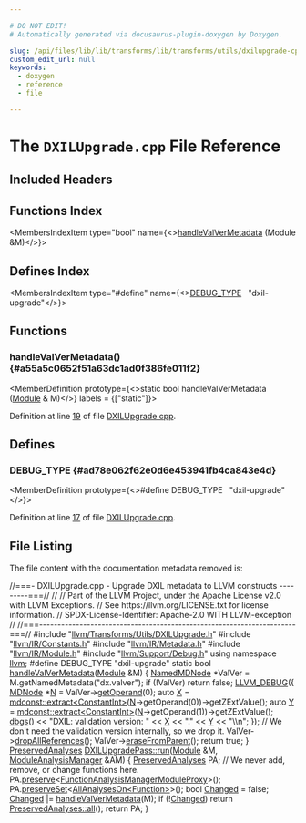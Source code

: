 ```yaml
---

# DO NOT EDIT!
# Automatically generated via docusaurus-plugin-doxygen by Doxygen.

slug: /api/files/lib/lib/transforms/lib/transforms/utils/dxilupgrade-cpp
custom_edit_url: null
keywords:
  - doxygen
  - reference
  - file

---
```





# The `DXILUpgrade.cpp` File Reference

<DoxygenPage pluginConfig={pluginConfig}>



## Included Headers

<IncludesList>
<IncludesListItem
  filePath="llvm/Transforms/Utils/DXILUpgrade.h"
  permalink="/docs/api/files/include/include/llvm/include/llvm/transforms/include/llvm/transforms/utils/dxilupgrade-h"
  isLocal="true" />
<IncludesListItem
  filePath="llvm/IR/Constants.h"
  permalink="/docs/api/files/include/include/llvm/include/llvm/ir/constants-h"
  isLocal="true" />
<IncludesListItem
  filePath="llvm/IR/Metadata.h"
  permalink="/docs/api/files/include/include/llvm/include/llvm/ir/metadata-h"
  isLocal="true" />
<IncludesListItem
  filePath="llvm/IR/Module.h"
  permalink="/docs/api/files/include/include/llvm/include/llvm/ir/module-h"
  isLocal="true" />
<IncludesListItem
  filePath="llvm/Support/Debug.h"
  permalink="/docs/api/files/include/include/llvm/include/llvm/support/debug-h"
  isLocal="true" />
</IncludesList>

## Functions Index

<MembersIndex>

<MembersIndexItem
  type="bool"
  name={<><a href="#a55a5c0652f51a63dc1ad0f386fe011f2">handleValVerMetadata</a> (Module &amp;M)</>}>
</MembersIndexItem>

</MembersIndex>

## Defines Index

<MembersIndex>

<MembersIndexItem
  type="#define"
  name={<><a href="#ad78e062f62e0d6e453941fb4ca843e4d">DEBUG&#95;TYPE</a>&nbsp;&nbsp;&nbsp;&quot;dxil-upgrade&quot;</>}>
</MembersIndexItem>

</MembersIndex>


<SectionDefinition>

## Functions

### handleValVerMetadata() {#a55a5c0652f51a63dc1ad0f386fe011f2}

<MemberDefinition
  prototype={<>static bool handleValVerMetadata (<a href="/docs/api/classes/llvm/module">Module</a> &amp; M)</>}
  labels = {["static"]}>

Definition at line <a href="#l00019">19</a> of file <a href="/docs/api/files/lib/lib/transforms/lib/transforms/utils/dxilupgrade-cpp">DXILUpgrade.cpp</a>.
</MemberDefinition>

</SectionDefinition>

<SectionDefinition>

## Defines

### DEBUG&#95;TYPE {#ad78e062f62e0d6e453941fb4ca843e4d}

<MemberDefinition
  prototype={<>#define DEBUG&#95;TYPE&nbsp;&nbsp;&nbsp;&quot;dxil-upgrade&quot;</>}>

Definition at line <a href="#l00017">17</a> of file <a href="/docs/api/files/lib/lib/transforms/lib/transforms/utils/dxilupgrade-cpp">DXILUpgrade.cpp</a>.
</MemberDefinition>

</SectionDefinition>

## File Listing

The file content with the documentation metadata removed is:

<ProgramListing>

<Link id="l00001" /><CodeLine lineNumber="1"><span class="doxyHighlightComment">//===- DXILUpgrade.cpp - Upgrade DXIL metadata to LLVM constructs ---------===//</span></CodeLine>
<Link id="l00002" /><CodeLine lineNumber="2"><span class="doxyHighlightComment">//</span></CodeLine>
<Link id="l00003" /><CodeLine lineNumber="3"><span class="doxyHighlightComment">// Part of the LLVM Project, under the Apache License v2.0 with LLVM Exceptions.</span></CodeLine>
<Link id="l00004" /><CodeLine lineNumber="4"><span class="doxyHighlightComment">// See https://llvm.org/LICENSE.txt for license information.</span></CodeLine>
<Link id="l00005" /><CodeLine lineNumber="5"><span class="doxyHighlightComment">// SPDX-License-Identifier: Apache-2.0 WITH LLVM-exception</span></CodeLine>
<Link id="l00006" /><CodeLine lineNumber="6"><span class="doxyHighlightComment">//</span></CodeLine>
<Link id="l00007" /><CodeLine lineNumber="7"><span class="doxyHighlightComment">//===----------------------------------------------------------------------===//</span></CodeLine>
<Link id="l00008" /><CodeLine lineNumber="8"></CodeLine>
<Link id="l00009" /><CodeLine lineNumber="9"><span class="doxyHighlightPreprocessor">#include &quot;<a href="/docs/api/files/include/include/llvm/include/llvm/transforms/include/llvm/transforms/utils/dxilupgrade-h">llvm/Transforms/Utils/DXILUpgrade.h</a>&quot;</span></CodeLine>
<Link id="l00010" /><CodeLine lineNumber="10"><span class="doxyHighlightPreprocessor">#include &quot;<a href="/docs/api/files/include/include/llvm/include/llvm/ir/constants-h">llvm/IR/Constants.h</a>&quot;</span></CodeLine>
<Link id="l00011" /><CodeLine lineNumber="11"><span class="doxyHighlightPreprocessor">#include &quot;<a href="/docs/api/files/include/include/llvm/include/llvm/ir/metadata-h">llvm/IR/Metadata.h</a>&quot;</span></CodeLine>
<Link id="l00012" /><CodeLine lineNumber="12"><span class="doxyHighlightPreprocessor">#include &quot;<a href="/docs/api/files/include/include/llvm/include/llvm/ir/module-h">llvm/IR/Module.h</a>&quot;</span></CodeLine>
<Link id="l00013" /><CodeLine lineNumber="13"><span class="doxyHighlightPreprocessor">#include &quot;<a href="/docs/api/files/include/include/llvm/include/llvm/support/debug-h">llvm/Support/Debug.h</a>&quot;</span></CodeLine>
<Link id="l00014" /><CodeLine lineNumber="14"></CodeLine>
<Link id="l00015" /><CodeLine lineNumber="15"><span class="doxyHighlightKeyword">using namespace </span><span class="doxyHighlight"><a href="/docs/api/namespaces/llvm">llvm</a>;</span></CodeLine>
<Link id="l00016" /><CodeLine lineNumber="16"></CodeLine>
<Link id="l00017" /><CodeLine lineNumber="17" lineLink="#ad78e062f62e0d6e453941fb4ca843e4d"><span class="doxyHighlightPreprocessor">#define DEBUG&#95;TYPE &quot;dxil-upgrade&quot;</span></CodeLine>
<Link id="l00018" /><CodeLine lineNumber="18"></CodeLine>
<Link id="l00019" /><CodeLine lineNumber="19" lineLink="#a55a5c0652f51a63dc1ad0f386fe011f2"><span class="doxyHighlightKeyword">static</span><span class="doxyHighlight"> </span><span class="doxyHighlightKeywordType">bool</span><span class="doxyHighlight"> <a href="#a55a5c0652f51a63dc1ad0f386fe011f2">handleValVerMetadata</a>(<a href="/docs/api/classes/llvm/module">Module</a> &amp;M) &#123;</span></CodeLine>
<Link id="l00020" /><CodeLine lineNumber="20"><span class="doxyHighlight">  <a href="/docs/api/classes/llvm/namedmdnode">NamedMDNode</a> &#42;ValVer = M.getNamedMetadata(</span><span class="doxyHighlightStringLiteral">&quot;dx.valver&quot;</span><span class="doxyHighlight">);</span></CodeLine>
<Link id="l00021" /><CodeLine lineNumber="21"><span class="doxyHighlight">  </span><span class="doxyHighlightKeywordFlow">if</span><span class="doxyHighlight"> (!ValVer)</span></CodeLine>
<Link id="l00022" /><CodeLine lineNumber="22"><span class="doxyHighlight">    </span><span class="doxyHighlightKeywordFlow">return</span><span class="doxyHighlight"> </span><span class="doxyHighlightKeyword">false</span><span class="doxyHighlight">;</span></CodeLine>
<Link id="l00023" /><CodeLine lineNumber="23"></CodeLine>
<Link id="l00024" /><CodeLine lineNumber="24"><span class="doxyHighlight">  <a href="/docs/api/files/include/include/llvm/include/llvm/support/debug-h/#a196897517069dda1bdb549e24468f7d7">LLVM&#95;DEBUG</a>(&#123;</span></CodeLine>
<Link id="l00025" /><CodeLine lineNumber="25"><span class="doxyHighlight">    <a href="/docs/api/classes/llvm/mdnode">MDNode</a> &#42;<a href="/docs/api/files/lib/lib/support/regcomp-c/#a0240ac851181b84ac374872dc5434ee4">N</a> = ValVer-&gt;<a href="/docs/api/classes/llvm/namedmdnode/#aa24b566603d206b0e74bf63daf521078">getOperand</a>(0);</span></CodeLine>
<Link id="l00026" /><CodeLine lineNumber="26"><span class="doxyHighlight">    </span><span class="doxyHighlightKeyword">auto</span><span class="doxyHighlight"> <a href="/docs/api/files/lib/lib/tablegen/tablegenbackendskeleton-cpp/#ab60f28d7a141ac46ccc200176a1bca8b">X</a> = <a href="/docs/api/namespaces/llvm/mdconst/#ad938857d6c6603847adf3a8cbe403d17">mdconst::extract&lt;ConstantInt&gt;</a>(<a href="/docs/api/files/lib/lib/support/regcomp-c/#a0240ac851181b84ac374872dc5434ee4">N</a>-&gt;getOperand(0))-&gt;getZExtValue();</span></CodeLine>
<Link id="l00027" /><CodeLine lineNumber="27"><span class="doxyHighlight">    </span><span class="doxyHighlightKeyword">auto</span><span class="doxyHighlight"> <a href="/docs/api/files/lib/lib/tablegen/tablegenbackendskeleton-cpp/#a262774d3e5186511427e5b2414a85f7f">Y</a> = <a href="/docs/api/namespaces/llvm/mdconst/#ad938857d6c6603847adf3a8cbe403d17">mdconst::extract&lt;ConstantInt&gt;</a>(<a href="/docs/api/files/lib/lib/support/regcomp-c/#a0240ac851181b84ac374872dc5434ee4">N</a>-&gt;getOperand(1))-&gt;getZExtValue();</span></CodeLine>
<Link id="l00028" /><CodeLine lineNumber="28"><span class="doxyHighlight">    <a href="/docs/api/namespaces/llvm/#a7c46c742c31be54870e2038048e6b391">dbgs</a>() &lt;&lt; </span><span class="doxyHighlightStringLiteral">&quot;DXIL: validation version: &quot;</span><span class="doxyHighlight"> &lt;&lt; <a href="/docs/api/files/lib/lib/tablegen/tablegenbackendskeleton-cpp/#ab60f28d7a141ac46ccc200176a1bca8b">X</a> &lt;&lt; </span><span class="doxyHighlightStringLiteral">&quot;.&quot;</span><span class="doxyHighlight"> &lt;&lt; <a href="/docs/api/files/lib/lib/tablegen/tablegenbackendskeleton-cpp/#a262774d3e5186511427e5b2414a85f7f">Y</a> &lt;&lt; </span><span class="doxyHighlightStringLiteral">&quot;\\n&quot;</span><span class="doxyHighlight">;</span></CodeLine>
<Link id="l00029" /><CodeLine lineNumber="29"><span class="doxyHighlight">  &#125;);</span></CodeLine>
<Link id="l00030" /><CodeLine lineNumber="30"><span class="doxyHighlight">  </span><span class="doxyHighlightComment">// We don&#39;t need the validation version internally, so we drop it.</span></CodeLine>
<Link id="l00031" /><CodeLine lineNumber="31"><span class="doxyHighlight">  ValVer-&gt;<a href="/docs/api/classes/llvm/namedmdnode/#a65b7697fe1d38e9c8884d9a08b8be88e">dropAllReferences</a>();</span></CodeLine>
<Link id="l00032" /><CodeLine lineNumber="32"><span class="doxyHighlight">  ValVer-&gt;<a href="/docs/api/classes/llvm/namedmdnode/#a7b8c6e263c8047823d8869cc27dd8008">eraseFromParent</a>();</span></CodeLine>
<Link id="l00033" /><CodeLine lineNumber="33"><span class="doxyHighlight">  </span><span class="doxyHighlightKeywordFlow">return</span><span class="doxyHighlight"> </span><span class="doxyHighlightKeyword">true</span><span class="doxyHighlight">;</span></CodeLine>
<Link id="l00034" /><CodeLine lineNumber="34"><span class="doxyHighlight">&#125;</span></CodeLine>
<Link id="l00035" /><CodeLine lineNumber="35"></CodeLine>
<Link id="l00036" /><CodeLine lineNumber="36" lineLink="/docs/api/classes/llvm/dxilupgradepass/#abc0869ccaedd0cb2879db7c457fb0ac8"><span class="doxyHighlight"><a href="/docs/api/classes/llvm/preservedanalyses">PreservedAnalyses</a> <a href="/docs/api/classes/llvm/dxilupgradepass/#abc0869ccaedd0cb2879db7c457fb0ac8">DXILUpgradePass::run</a>(<a href="/docs/api/classes/llvm/module">Module</a> &amp;M, <a href="/docs/api/namespaces/llvm/#af9c9208365fd9ce11392b4d79485e259">ModuleAnalysisManager</a> &amp;AM) &#123;</span></CodeLine>
<Link id="l00037" /><CodeLine lineNumber="37"><span class="doxyHighlight">  <a href="/docs/api/classes/llvm/preservedanalyses">PreservedAnalyses</a> PA;</span></CodeLine>
<Link id="l00038" /><CodeLine lineNumber="38"><span class="doxyHighlight">  </span><span class="doxyHighlightComment">// We never add, remove, or change functions here.</span></CodeLine>
<Link id="l00039" /><CodeLine lineNumber="39"><span class="doxyHighlight">  PA.<a href="/docs/api/classes/llvm/preservedanalyses/#ad966bea18aa62ffb9e040509adc7c99f">preserve</a>&lt;<a href="/docs/api/namespaces/llvm/#a4143e067711d3c7795276b225a8d6eb9">FunctionAnalysisManagerModuleProxy</a>&gt;();</span></CodeLine>
<Link id="l00040" /><CodeLine lineNumber="40"><span class="doxyHighlight">  PA.<a href="/docs/api/classes/llvm/preservedanalyses/#a937c42f77e161349ce0f999e448c7027">preserveSet</a>&lt;<a href="/docs/api/classes/llvm/allanalyseson">AllAnalysesOn&lt;Function&gt;</a>&gt;();</span></CodeLine>
<Link id="l00041" /><CodeLine lineNumber="41"></CodeLine>
<Link id="l00042" /><CodeLine lineNumber="42"><span class="doxyHighlight">  </span><span class="doxyHighlightKeywordType">bool</span><span class="doxyHighlight"> <a href="/docs/api/groups/arcopt/#gaa57b1a4e6a1c79233913139635169cf1">Changed</a> = </span><span class="doxyHighlightKeyword">false</span><span class="doxyHighlight">;</span></CodeLine>
<Link id="l00043" /><CodeLine lineNumber="43"><span class="doxyHighlight">  <a href="/docs/api/groups/arcopt/#gaa57b1a4e6a1c79233913139635169cf1">Changed</a> |= <a href="#a55a5c0652f51a63dc1ad0f386fe011f2">handleValVerMetadata</a>(M);</span></CodeLine>
<Link id="l00044" /><CodeLine lineNumber="44"></CodeLine>
<Link id="l00045" /><CodeLine lineNumber="45"><span class="doxyHighlight">  </span><span class="doxyHighlightKeywordFlow">if</span><span class="doxyHighlight"> (!<a href="/docs/api/groups/arcopt/#gaa57b1a4e6a1c79233913139635169cf1">Changed</a>)</span></CodeLine>
<Link id="l00046" /><CodeLine lineNumber="46"><span class="doxyHighlight">    </span><span class="doxyHighlightKeywordFlow">return</span><span class="doxyHighlight"> <a href="/docs/api/classes/llvm/preservedanalyses/#a1258a1ff55557c27684010ebd7283712">PreservedAnalyses::all</a>();</span></CodeLine>
<Link id="l00047" /><CodeLine lineNumber="47"><span class="doxyHighlight">  </span><span class="doxyHighlightKeywordFlow">return</span><span class="doxyHighlight"> PA;</span></CodeLine>
<Link id="l00048" /><CodeLine lineNumber="48"><span class="doxyHighlight">&#125;</span></CodeLine>

</ProgramListing>


</DoxygenPage>
